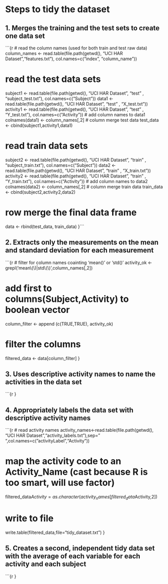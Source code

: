 Steps to tidy the dataset
=========================

1. Merges the training and the test sets to create one data set
---------------------------------------------------------------
```{r
# read the column names (used for both train and test raw data)
column_names <- read.table(file.path(getwd(), "UCI HAR Dataset","features.txt"), col.names=c("index", "column_name"))

# read the test data sets
subject1  <- read.table(file.path(getwd(), "UCI HAR Dataset", "test" , "subject_test.txt"), col.names=c("Subject"))
data1 <- read.table(file.path(getwd(), "UCI HAR Dataset", "test" , "X_test.txt"))
activity1 <- read.table(file.path(getwd(), "UCI HAR Dataset", "test" , "Y_test.txt"), col.names=c("Activity"))
# add column names to data1
colnames(data1) <- column_names[,2]
# column merge test data
test_data <- cbind(subject1,activity1,data1)

# read train data sets
subject2 <- read.table(file.path(getwd(), "UCI HAR Dataset", "train" , "subject_train.txt"), col.names=c("Subject"))
data2 <- read.table(file.path(getwd(), "UCI HAR Dataset", "train" , "X_train.txt"))
activity2 <- read.table(file.path(getwd(), "UCI HAR Dataset", "train" , "Y_train.txt"), col.names=c("Activity"))
# add column names to data2
colnames(data2) <- column_names[,2]
# column merge train data
train_data <- cbind(subject2,activity2,data2)

# row merge the final data frame
data <- rbind(test_data, train_data)
}```

2. Extracts only the measurements on the mean and standard deviation for each measurement
-----------------------------------------------------------------------------------------
```{r
# filter for column names coainting 'mean()' or 'std()'
activity_ok <- grepl('mean\\(\\)|std\\(\\)',column_names[,2])

# add first to columns(Subject,Activity) to boolean vector
column_filter <- append (c(TRUE,TRUE), activity_ok)

# filter the columns
filtered_data <- data[column_filter]
}

3. Uses descriptive activity names to name the activities in the data set
-------------------------------------------------------------------------
```{r
}

4. Appropriately labels the data set with descriptive activity names
--------------------------------------------------------------------
```{r
# read activity names
activity_names<-read.table(file.path(getwd(), "UCI HAR Dataset","activity_labels.txt"),sep=" ",col.names=c("activityLabel","Activity"))

# map the activity code to an Activity_Name (cast because R is too smart, will use factor)
filtered_data$Activity = as.character(activity_names[filtered_data$Activity,2])

# write to file
write.table(filtered_data,file="tidy_dataset.txt")
}

5. Creates a second, independent tidy data set with the average of each variable for each activity and each subject
-------------------------------------------------------------------------------------------------------------------
```{r
}


